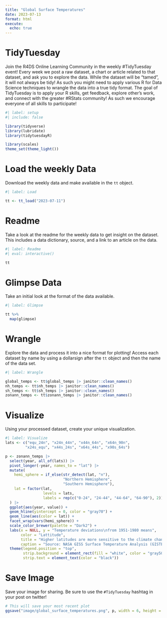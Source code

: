 ```yaml
---
title: "Global Surface Temperatures"
date: 2023-07-13
format: html
execute: 
  echo: true
---
```


# TidyTuesday

Join the R4DS Online Learning Community in the weekly #TidyTuesday event!
Every week we post a raw dataset, a chart or article related to that dataset, and ask you to explore the data.
While the dataset will be “tamed”, it will not always be tidy! As such you might need to apply various R for Data Science techniques to wrangle the data into a true tidy format.
The goal of TidyTuesday is to apply your R skills, get feedback, explore other’s work, and connect with the greater #RStats community!
As such we encourage everyone of all skills to participate!

```r
#| label: setup
#| include: false

library(tidyverse)
library(lubridate)
library(tidytuesdayR)

library(scales)
theme_set(theme_light())
```

# Load the weekly Data

Download the weekly data and make available in the `tt` object.

```r
#| label: Load

tt <- tt_load("2023-07-11")

```


# Readme

Take a look at the readme for the weekly data to get insight on the dataset.
This includes a data dictionary, source, and a link to an article on the data.

```r
#| label: Readme
#| eval: interactive()

tt

```


# Glimpse Data

Take an initial look at the format of the data available.

```r
#| label: Glimpse

tt %>% 
  map(glimpse)

```

# Wrangle

Explore the data and process it into a nice format for plotting! Access each dataset by name by using a dollarsign after the `tt` object and then the name of the data set.

```r
#| label: Wrangle

global_temps <- tt$global_temps |> janitor::clean_names()
nh_temps <- tt$nh_temps |> janitor::clean_names()
sh_temps <- tt$sh_temps |> janitor::clean_names()
zonann_temps <- tt$zonann_temps |> janitor::clean_names()
```

# Visualize

Using your processed dataset, create your unique visualization.

```r
#| label: Visualize
lats <- c("equ_24n", "x24n_44n", "x44n_64n", "x64n_90n", 
         "x24s_equ", "x44s_24s", "x64s_44s", "x90s_64s")

p <- zonann_temps |> 
  select(year, all_of(lats)) |> 
  pivot_longer(-year, names_to = "lat") |> 
  mutate(
    hemi_sphere = if_else(str_detect(lat, "n"),
                          "Northern Hemisphere",
                          "Southern Hemisphere"),
    lat = factor(lat,
                 levels = lats,
                 labels = rep(c("0-24", "24-44", "44-64", "64-90"), 2))
  ) |> 
  ggplot(aes(year, value)) +
  geom_hline(yintercept = 0, color = "gray70") +
  geom_line(aes(color = lat)) +
  facet_wrap(vars(hemi_sphere)) +
  scale_color_brewer(palette = "Dark2") +
  labs(x = NULL, y = "Temperature deviations\nfrom 1951-1980 means",
       color = "Lattitude",
       title = "Higher latitudes are more sensitive to the climate change\nin both hemispheres",
       caption = "Source: NASA GISS Surface Temperature Analysis (GISTEMP v4)") +
  theme(legend.position = "top",
        strip.background = element_rect(fill = "white", color = "gray50"),
        strip.text = element_text(color = "black"))
```

# Save Image

Save your image for sharing. Be sure to use the `#TidyTuesday` hashtag in your post on twitter! 

```r

# This will save your most recent plot
ggsave("image/global_surface_temperatures.png", p, width = 6, height = 4)

```
